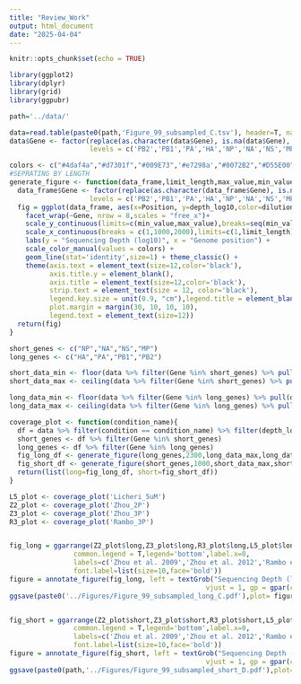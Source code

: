```yaml
---
title: "Review_Work"
output: html_document
date: "2025-04-04"
---
```


```r
knitr::opts_chunk$set(echo = TRUE)
```


```r
library(ggplot2)
library(dplyr)
library(grid)
library(ggpubr)

```


```r
path='../data/'

data=read.table(paste0(path,'Figure_99_subsampled_C.tsv'), header=T, na.strings = "NA")
data$Gene <- factor(replace(as.character(data$Gene), is.na(data$Gene), "NA"),
                    levels = c('PB2','PB1','PA','HA','NP','NA','NS','MP'))

colors <- c("#4daf4a","#d7301f","#009E73",'#e7298a',"#0072B2","#D55E00","#CC79A7","#7a2c1d")
#SEPRATING BY LENGTH
generate_figure <- function(data_frame,limit_length,max_value,min_value){
  data_frame$Gene <- factor(replace(as.character(data_frame$Gene), is.na(data_frame$Gene), "NA"),
                    levels = c('PB2','PB1','PA','HA','NP','NA','NS','MP'))
  fig = ggplot(data_frame, aes(x=Position, y=depth_log10,color=dilution)) +
    facet_wrap(~Gene, nrow = 8,scales = "free_x")+
    scale_y_continuous(limits=c(min_value,max_value),breaks=seq(min_value,max_value,by=1)) +
    scale_x_continuous(breaks = c(1,1000,2000),limits=c(1,limit_length)) +
    labs(y = "Sequencing Depth (log10)", x = "Genome position") +
    scale_color_manual(values = colors) +
    geom_line(stat='identity',size=1) + theme_classic() +
    theme(axis.text = element_text(size=12,color='black'),
          axis.title.y = element_blank(),
          axis.title = element_text(size=12,color='black'),
          strip.text = element_text(size = 12, color='black'),
          legend.key.size = unit(0.9, "cm"),legend.title = element_blank(),
          plot.margin = margin(30, 10, 10, 10),
          legend.text = element_text(size=12))
  return(fig)
}

short_genes <- c("NP","NA","NS","MP")
long_genes <- c("HA","PA","PB1","PB2")

short_data_min <- floor(data %>% filter(Gene %in% short_genes) %>% pull(depth_log10) %>% min())
short_data_max <- ceiling(data %>% filter(Gene %in% short_genes) %>% pull(depth_log10) %>% max())

long_data_min <- floor(data %>% filter(Gene %in% long_genes) %>% pull(depth_log10) %>% min())
long_data_max <- ceiling(data %>% filter(Gene %in% long_genes) %>% pull(depth_log10) %>% max())

coverage_plot <- function(condition_name){
  df = data %>% filter(condition == condition_name) %>% filter(depth_log10 >0)
  short_genes <- df %>% filter(Gene %in% short_genes)
  long_genes <- df %>% filter(Gene %in% long_genes)
  fig_long_df <- generate_figure(long_genes,2300,long_data_max,long_data_min)
  fig_short_df <- generate_figure(short_genes,1000,short_data_max,short_data_min)
  return(list(long=fig_long_df, short=fig_short_df))
}

L5_plot <- coverage_plot('Licheri_5uM')
Z2_plot <- coverage_plot('Zhou_2P')
Z3_plot <- coverage_plot('Zhou_3P')
R3_plot <- coverage_plot('Rambo_3P')


fig_long = ggarrange(Z2_plot$long,Z3_plot$long,R3_plot$long,L5_plot$long,nrow=1,
                common.legend = T,legend='bottom',label.x=0,
                labels=c('Zhou et al. 2009','Zhou et al. 2012','Rambo et al. 2020','Current Study'),
                font.label=list(size=10,face='bold'))
figure = annotate_figure(fig_long, left = textGrob("Sequencing Depth (log10)", rot = 90,
                                                 vjust = 1, gp = gpar(cex=0.8)))
ggsave(paste0('../Figures/Figure_99_subsampled_long_C.pdf'),plot= figure,dpi=600, width=210, height=200,units="mm")


fig_short = ggarrange(Z2_plot$short,Z3_plot$short,R3_plot$short,L5_plot$short,nrow=1,
                common.legend = T,legend='bottom',label.x=0,
                labels=c('Zhou et al. 2009','Zhou et al. 2012','Rambo et al. 2020','Current Study'),
                font.label=list(size=10,face='bold'))
figure = annotate_figure(fig_short, left = textGrob("Sequencing Depth (log10)", rot = 90,
                                                 vjust = 1, gp = gpar(cex =1.1)))
ggsave(paste0(path,'../Figures/Figure_99_subsampled_short_D.pdf'),plot= figure,dpi=600, width=210, height=200,units="mm")

```


